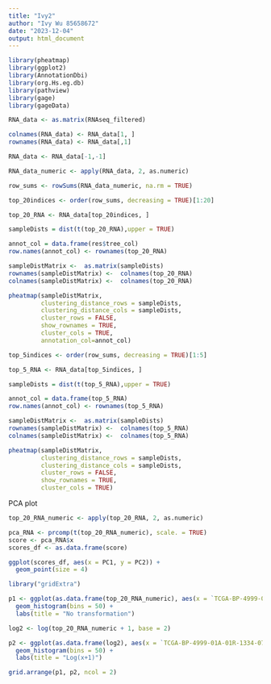 ```yaml
---
title: "Ivy2"
author: "Ivy Wu 85658672"
date: "2023-12-04"
output: html_document
---
```

```r
library(pheatmap)
library(ggplot2)
library(AnnotationDbi)
library(org.Hs.eg.db)
library(pathview)
library(gage)
library(gageData)
```

```r
RNA_data <- as.matrix(RNAseq_filtered) 

colnames(RNA_data) <- RNA_data[1, ]
rownames(RNA_data) <- RNA_data[,1]

RNA_data <- RNA_data[-1,-1]
```

```r
RNA_data_numeric <- apply(RNA_data, 2, as.numeric)

row_sums <- rowSums(RNA_data_numeric, na.rm = TRUE)

top_20indices <- order(row_sums, decreasing = TRUE)[1:20]

top_20_RNA <- RNA_data[top_20indices, ]
```

```r
sampleDists = dist(t(top_20_RNA),upper = TRUE)

annot_col = data.frame(res$tree_col)
row.names(annot_col) <- rownames(top_20_RNA)

sampleDistMatrix <-  as.matrix(sampleDists)
rownames(sampleDistMatrix) <-  colnames(top_20_RNA)
colnames(sampleDistMatrix) <-  colnames(top_20_RNA)

pheatmap(sampleDistMatrix,
         clustering_distance_rows = sampleDists,
         clustering_distance_cols = sampleDists,
         cluster_rows = FALSE, 
         show_rownames = TRUE,
         cluster_cols = TRUE,
         annotation_col=annot_col) 
```

```r

top_5indices <- order(row_sums, decreasing = TRUE)[1:5]

top_5_RNA <- RNA_data[top_5indices, ]

sampleDists = dist(t(top_5_RNA),upper = TRUE)

annot_col = data.frame(top_5_RNA)
row.names(annot_col) <- rownames(top_5_RNA)

sampleDistMatrix <-  as.matrix(sampleDists)
rownames(sampleDistMatrix) <-  colnames(top_5_RNA)
colnames(sampleDistMatrix) <-  colnames(top_5_RNA)

pheatmap(sampleDistMatrix,
         clustering_distance_rows = sampleDists,
         clustering_distance_cols = sampleDists,
         cluster_rows = FALSE, 
         show_rownames = TRUE,
         cluster_cols = TRUE) 
```

PCA plot

```r
top_20_RNA_numeric <- apply(top_20_RNA, 2, as.numeric)

pca_RNA <- prcomp(t(top_20_RNA_numeric), scale. = TRUE)
score <- pca_RNA$x
scores_df <- as.data.frame(score)
```


```r
ggplot(scores_df, aes(x = PC1, y = PC2)) + 
  geom_point(size = 4)
```
```r
library("gridExtra")
```

```r
p1 <- ggplot(as.data.frame(top_20_RNA_numeric), aes(x = `TCGA-BP-4999-01A-01R-1334-07`)) +
  geom_histogram(bins = 50) +
  labs(title = "No transformation")

log2 <- log(top_20_RNA_numeric + 1, base = 2)

p2 <- ggplot(as.data.frame(log2), aes(x = `TCGA-BP-4999-01A-01R-1334-07`)) +
  geom_histogram(bins = 50) +
  labs(title = "Log(x+1)")

grid.arrange(p1, p2, ncol = 2)
```



